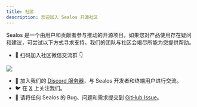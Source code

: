 ```yaml
---
title: 社区
description: 欢迎加入 Sealos 开源社区
---
```


Sealos 是一个由用户和贡献者参与推动的开源项目，如果您对产品使用存在疑问和建议，可尝试以下方式寻求支持。我们的团队与社区会竭尽所能为您提供帮助。

+ 📱 扫码加入社区微信交流群 👇

![](https://oss.laf.run/htr4n1-images/sealos-qr-code.jpg)

+ 💬 加入我们的 [Discord 服务器](https://discord.gg/wdUn538zVP)，与 Sealos 开发者和终端用户进行交流。
+ 🐦 在 [X](https://twitter.com/Sealos_io) 上关注我们。
+ 🐞 请将任何 Sealos 的 Bug、问题和需求提交到 [GitHub Issue](https://github.com/labring/sealos/issues/new/choose)。